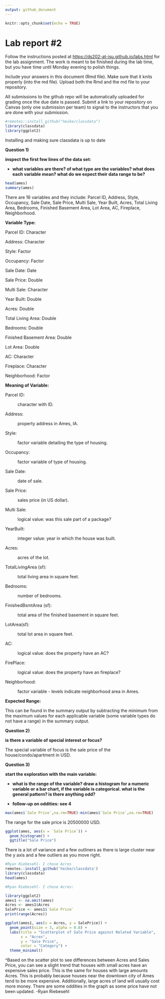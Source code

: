```yaml
---
output: github_document
---
```


<!-- README.md is generated from README.Rmd. Please edit the README.Rmd file -->

```r
knitr::opts_chunk$set(echo = TRUE)
```

# Lab report #2

Follow the instructions posted at <https://ds202-at-isu.github.io/labs.html> for the lab assignment. The work is meant to be finished during the lab time, but you have time until Monday evening to polish things.

Include your answers in this document (Rmd file). Make sure that it knits properly (into the md file). Upload both the Rmd and the md file to your repository.

All submissions to the github repo will be automatically uploaded for grading once the due date is passed. Submit a link to your repository on Canvas (only one submission per team) to signal to the instructors that you are done with your submission.

```r
#remotes::install_github("heike/classdata")
library(classdata)
library(ggplot2)

```

Installing and making sure classdata is up to date

**Question 1)**

**inspect the first few lines of the data set:**

-   **what variables are there? of what type are the variables? what does each variable mean? what do we expect their data range to be?**

```r
head(ames)
summary(ames)
```

There are 16 variables and they include: Parcel ID, Address, Style, Occupancy, Sale Date, Sale Price, Multi Sale, Year Built, Acres, Total Living Area, Bedrooms, Finished Basement Area, Lot Area, AC, Fireplace, Neighborhood.

**Variable Type:**

Parcel ID: Character

Address: Character

Style: Factor

Occupancy: Factor

Sale Date: Date

Sale Price: Double

Multi Sale: Character

Year Built: Double

Acres: Double

Total Living Area: Double

Bedrooms: Double

Finished Basement Area: Double

Lot Area: Double

AC: Character

Fireplace: Character

Neighborhood: Factor

**Meaning of Variable:**

Parcel ID:

:   character with ID.

Address:

:   property address in Ames, IA.

Style:

:   factor variable detailing the type of housing.

Occupancy:

:   factor variable of type of housing.

Sale Date:

:   date of sale.

Sale Price:

:   sales price (in US dollar).

Multi Sale:

:   logical value: was this sale part of a package?

YearBuilt:

:   integer value: year in which the house was built.

Acres:

:   acres of the lot.

TotalLivingArea (sf):

:   total living area in square feet.

Bedrooms:

:   number of bedrooms.

FinishedBsmtArea (sf):

:   total area of the finished basement in square feet.

LotArea(sf):

:   total lot area in square feet.

AC:

:   logical value: does the property have an AC?

FirePlace:

:   logical value: does the property have an fireplace?

Neighborhood:

:   factor variable - levels indicate neighborhood area in Ames.

**Expected Range:**

This can be found in the summary output by subtracting the minimum from the maximum values for each applicable variable (some variable types do not have a range) in the summary output.

**Question 2)**

**is there a variable of special interest or focus?**

The special variable of focus is the sale price of the house/condo/apartment in USD.

**Question 3)**

**start the exploration with the main variable:**

-   **what is the range of the variable? draw a histogram for a numeric variable or a bar chart, if the variable is categorical. what is the general pattern? is there anything odd?**

-   **follow-up on oddities: see 4**

```r
max(ames$`Sale Price`,na.rm=TRUE)-min(ames$`Sale Price`,na.rm=TRUE)
```

The range for the sale price is 20500000 USD.

```r
ggplot(ames, aes(x = `Sale Price`)) + 
  geom_histogram() +
  ggtitle("Sale Price")
```

There is a lot of variance and a few outliners as there is large cluster near the y axis and a few outliers as you move right.

```r
#Ryan Riebesehl- I chose Acres
remotes::install_github('heike/classdata')
library(classdata)
head(ames)
```

```r

#Ryan Riebesehl- I chose Acres:

library(ggplot2)
ames1 <- na.omit(ames)
Acres <- ames1$Acres
SalePrice <- ames1$`Sale Price`
print(range(Acres))

ggplot(ames1, aes(x = Acres, y = SalePrice)) +
  geom_point(size = 3, alpha = 0.8) +
  labs(title = "Scatterplot of Sale Price against Related Variable",
       x = "Acres",
       y = "Sale Price",
       color = "Category") +
  theme_minimal()
```

\^Based on the scatter plot to see differences between Acres and Sales Price, you can see a slight trend that houses with small acres have an expensive sales price. This is the same for houses with large amounts Acres. This is probably because houses near the downtown city of Ames tend to be more expensive. Additionally, large acres of land will usually cost more money. There are some oddities in the graph as some price have not been updated. -Ryan Riebesehl
